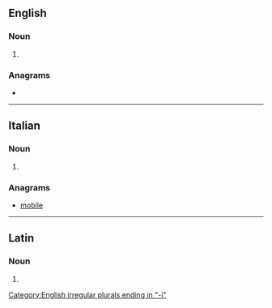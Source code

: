 ==English==

===Noun===
{{head|en|noun plural form}}

# {{plural of|embolus|lang=en}}

===Anagrams===
* {{anagrams|en|-mobile|Mobile|bemoil|emboil|mobile}}

[[Category:English irregular plurals ending in "-i"]]

----

==Italian==

===Noun===
{{head|it|noun plural form|g=m}}

# {{plural of|embolo|lang=it}}

===Anagrams===
* [[mobile#Italian|mobile]]

----

==Latin==

===Noun===
{{la-noun-form|embolī}}

# {{inflection of|embolum||gen|s|lang=la}}